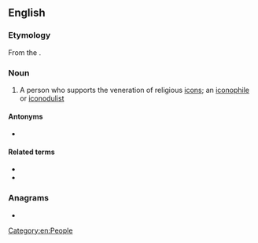 ==English==
{{wikipedia}}

===Etymology===
From the {{der|en|grc|εἰκονόδουλος}}.

===Noun===
{{en-noun}}

# A person who supports the veneration of religious [[icon]]s; an [[iconophile]] or [[iconodulist]]

====Antonyms====
* {{l|en|iconoclast}}

====Related terms====
* {{l|en|iconodulism}}
* {{l|en|iconodulist}}

===Anagrams===
* {{anagrams|en|leuconoid}}

[[Category:en:People]]